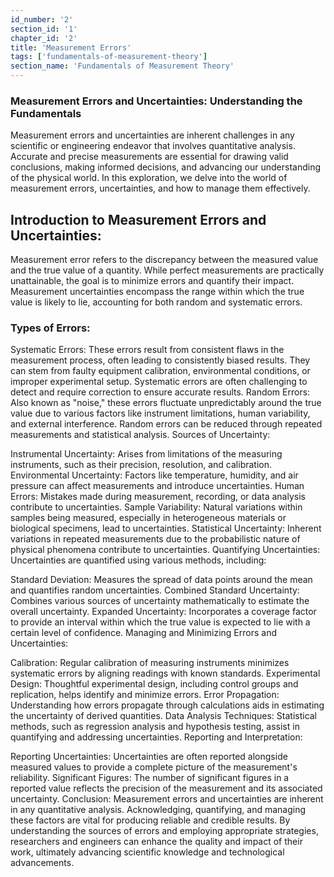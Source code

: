 ```yaml
---
id_number: '2'
section_id: '1'
chapter_id: '2'
title: 'Measurement Errors'
tags: ['fundamentals-of-measurement-theory']
section_name: 'Fundamentals of Measurement Theory'
---
```


### Measurement Errors and Uncertainties: Understanding the Fundamentals

Measurement errors and uncertainties are inherent challenges in any scientific or engineering endeavor that involves quantitative analysis. Accurate and precise measurements are essential for drawing valid conclusions, making informed decisions, and advancing our understanding of the physical world. In this exploration, we delve into the world of measurement errors, uncertainties, and how to manage them effectively.

## Introduction to Measurement Errors and Uncertainties:
Measurement error refers to the discrepancy between the measured value and the true value of a quantity. While perfect measurements are practically unattainable, the goal is to minimize errors and quantify their impact. Measurement uncertainties encompass the range within which the true value is likely to lie, accounting for both random and systematic errors.

### Types of Errors:

Systematic Errors: These errors result from consistent flaws in the measurement process, often leading to consistently biased results. They can stem from faulty equipment calibration, environmental conditions, or improper experimental setup. Systematic errors are often challenging to detect and require correction to ensure accurate results.
Random Errors: Also known as "noise," these errors fluctuate unpredictably around the true value due to various factors like instrument limitations, human variability, and external interference. Random errors can be reduced through repeated measurements and statistical analysis.
Sources of Uncertainty:

Instrumental Uncertainty: Arises from limitations of the measuring instruments, such as their precision, resolution, and calibration.
Environmental Uncertainty: Factors like temperature, humidity, and air pressure can affect measurements and introduce uncertainties.
Human Errors: Mistakes made during measurement, recording, or data analysis contribute to uncertainties.
Sample Variability: Natural variations within samples being measured, especially in heterogeneous materials or biological specimens, lead to uncertainties.
Statistical Uncertainty: Inherent variations in repeated measurements due to the probabilistic nature of physical phenomena contribute to uncertainties.
Quantifying Uncertainties:
Uncertainties are quantified using various methods, including:

Standard Deviation: Measures the spread of data points around the mean and quantifies random uncertainties.
Combined Standard Uncertainty: Combines various sources of uncertainty mathematically to estimate the overall uncertainty.
Expanded Uncertainty: Incorporates a coverage factor to provide an interval within which the true value is expected to lie with a certain level of confidence.
Managing and Minimizing Errors and Uncertainties:

Calibration: Regular calibration of measuring instruments minimizes systematic errors by aligning readings with known standards.
Experimental Design: Thoughtful experimental design, including control groups and replication, helps identify and minimize errors.
Error Propagation: Understanding how errors propagate through calculations aids in estimating the uncertainty of derived quantities.
Data Analysis Techniques: Statistical methods, such as regression analysis and hypothesis testing, assist in quantifying and addressing uncertainties.
Reporting and Interpretation:

Reporting Uncertainties: Uncertainties are often reported alongside measured values to provide a complete picture of the measurement's reliability.
Significant Figures: The number of significant figures in a reported value reflects the precision of the measurement and its associated uncertainty.
Conclusion:
Measurement errors and uncertainties are inherent in any quantitative analysis. Acknowledging, quantifying, and managing these factors are vital for producing reliable and credible results. By understanding the sources of errors and employing appropriate strategies, researchers and engineers can enhance the quality and impact of their work, ultimately advancing scientific knowledge and technological advancements.